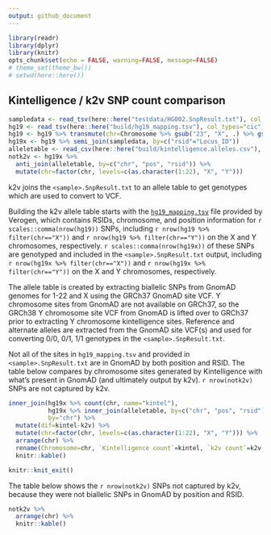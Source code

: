 ```yaml
---
output: github_document
---
```


```r
library(readr)
library(dplyr)
library(knitr)
opts_chunk$set(echo = FALSE, warning=FALSE, message=FALSE)
# theme_set(theme_bw())
# setwd(here::here())
```

## Kintelligence / k2v SNP count comparison

```r
sampledata <- read_tsv(here::here("testdata/HG002.SnpResult.txt"), col_types="ciiicciii")
hg19 <- read_tsv(here::here("build/hg19_mapping.tsv"), col_types="cic")
hg19 <- hg19 %>% transmute(chr=Chromosome %>% gsub("23", "X", .) %>% gsub("24", "Y", .), pos=Position, rsid=RsId)
hg19x <- hg19 %>% semi_join(sampledata, by=c("rsid"="Locus_ID"))
alleletable <- read_csv(here::here("build/kintelligence.alleles.csv"), col_types = "cicccd")
notk2v <- hg19x %>% 
  anti_join(alleletable, by=c("chr", "pos", "rsid")) %>% 
  mutate(chr=factor(chr, levels=c(as.character(1:22), "X", "Y")))
```

k2v joins the `<sample>.SnpResult.txt` to an allele table to get genotypes which are used to convert to VCF. 

Building the k2v allele table starts with the [`hg19_mapping.tsv`](hg19_mapping.tsv) file provided by Verogen, which contains RSIDs, chromosome, and position information for `r scales::comma(nrow(hg19))` SNPs, including `r nrow(hg19 %>% filter(chr=="X"))` and `r nrow(hg19 %>% filter(chr=="Y"))` on the X and Y chromosomes, respectively. `r scales::comma(nrow(hg19x))` of these SNPs are genotyped and included in the `<sample>.SnpResult.txt` output, including `r nrow(hg19x %>% filter(chr=="X"))` and `r nrow(hg19x %>% filter(chr=="Y"))` on the X and Y chromosomes, respectively.

The allele table is created by extracting biallelic SNPs from GnomAD genomes for 1-22 and X using the GRCh37 GnomAD site VCF. Y chromosome sites from GnomAD are not available on GRCh37, so the GRCh38 Y chromosome site VCF from GnomAD is lifted over to GRCh37 prior to extracting Y chromosome kintelligence sites. Reference and alternate alleles are extracted from the GnomAD site VCF(s) and used for converting 0/0, 0/1, 1/1 genotypes in the `<sample>.SnpResult.txt`.

Not all of the sites in `hg19_mapping.tsv` and provided in `<sample>.SnpResult.txt` are in GnomAD by both position and RSID. The table below compares by chromosome sites generated by Kintelligence with what's present in GnomAD (and ultimately output by k2v). `r nrow(notk2v)` SNPs are not captured by k2v.

```r
inner_join(hg19x %>% count(chr, name="kintel"),
           hg19x %>% inner_join(alleletable, by=c("chr", "pos", "rsid")) %>% count(chr, name="k2v"),
           by="chr") %>% 
  mutate(dif=kintel-k2v) %>% 
  mutate(chr=factor(chr, levels=c(as.character(1:22), "X", "Y"))) %>% 
  arrange(chr) %>% 
  rename(Chromosome=chr, `Kintelligence count`=kintel, `k2v count`=k2v, Difference=dif) %>% 
  knitr::kable()
```

```r
knitr::knit_exit()
```

The table below shows the `r nrow(notk2v)` SNPs not captured by k2v, because they were not biallelic SNPs in GnomAD by position and RSID.

```r
notk2v %>% 
  arrange(chr) %>% 
  knitr::kable()
```

